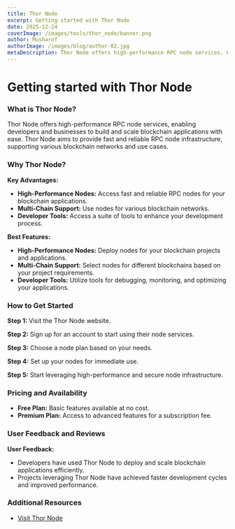 ```yaml
---
title: Thor Node
excerpt: Getting started with Thor Node
date: 2025-12-24
coverImage: /images/tools/thor_node/banner.png
author: Musharof
authorImage: /images/blog/author-02.jpg
metaDescription: Thor Node offers high-performance RPC node services. Learn what it is & get started with it today. Find Dexscreener, Solana Explorer and other tools today.
---
```


# Getting started with Thor Node

### What is Thor Node?

Thor Node offers high-performance RPC node services, enabling developers and businesses to build and scale blockchain applications with ease. Thor Node aims to provide fast and reliable RPC node infrastructure, supporting various blockchain networks and use cases.

### Why Thor Node?

**Key Advantages:**
- **High-Performance Nodes:** Access fast and reliable RPC nodes for your blockchain applications.
- **Multi-Chain Support:** Use nodes for various blockchain networks.
- **Developer Tools:** Access a suite of tools to enhance your development process.

**Best Features:**
- **High-Performance Nodes:** Deploy nodes for your blockchain projects and applications.
- **Multi-Chain Support:** Select nodes for different blockchains based on your project requirements.
- **Developer Tools:** Utilize tools for debugging, monitoring, and optimizing your applications.

### How to Get Started

**Step 1:** Visit the Thor Node website.

**Step 2:** Sign up for an account to start using their node services.

**Step 3:** Choose a node plan based on your needs.

**Step 4:** Set up your nodes for immediate use.

**Step 5:** Start leveraging high-performance and secure node infrastructure.

### Pricing and Availability

- **Free Plan:** Basic features available at no cost.
- **Premium Plan:** Access to advanced features for a subscription fee.

### User Feedback and Reviews

**User Feedback:**
- Developers have used Thor Node to deploy and scale blockchain applications efficiently.
- Projects leveraging Thor Node have achieved faster development cycles and improved performance.

### Additional Resources

- [Visit Thor Node](https://thornode.io)